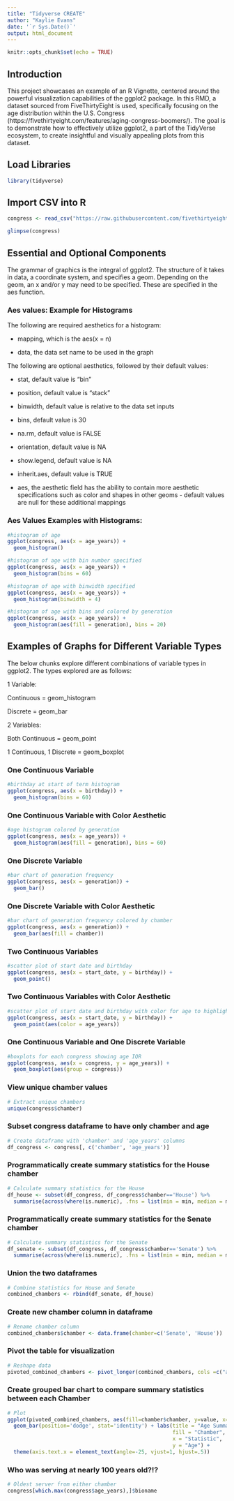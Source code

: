 ```yaml
---
title: "Tidyverse CREATE"
author: "Kaylie Evans"
date: '`r Sys.Date()`'
output: html_document
---
```


```r
knitr::opts_chunk$set(echo = TRUE)
```

## Introduction
This project showcases an example of an R Vignette, centered around the powerful visualization capabilities of the ggplot2 package. In this RMD, a dataset sourced from FiveThirtyEight is used, specifically focusing on the age distribution within the U.S. Congress (https://fivethirtyeight.com/features/aging-congress-boomers/). The goal is to demonstrate how to effectively utilize ggplot2, a part of the TidyVerse ecosystem, to create insightful and visually appealing plots from this dataset.

## Load Libraries
```r
library(tidyverse)
```

## Import CSV into R
```r
congress <- read_csv("https://raw.githubusercontent.com/fivethirtyeight/data/master/congress-demographics/data_aging_congress.csv")

glimpse(congress)
```

## Essential and Optional Components

The grammar of graphics is the integral of ggplot2. The structure of it takes in data, a coordinate system, and specifies a geom. Depending on the geom, an x and/or y may need to be specified. These are specified in the aes function. 

### Aes values: Example for Histograms

The following are required aesthetics for a histogram: 

- mapping, which is the aes(x = n)

- data, the data set name to be used in the graph


The following are optional aesthetics, followed by their default values:

- stat, default value is "bin"

- position, default value is "stack"

- binwidth, default value is relative to the data set inputs

- bins, default value is 30

- na.rm, default value is FALSE

- orientation, default value is NA

- show.legend, default value is NA

- inherit.aes, default value is TRUE

- aes, the aesthetic field has the ability to contain more aesthetic specifications such as color and shapes in other geoms - default values are null for these additional mappings

### Aes Values Examples with Histograms:
```r
#histogram of age
ggplot(congress, aes(x = age_years)) + 
  geom_histogram()

#histogram of age with bin number specified
ggplot(congress, aes(x = age_years)) + 
  geom_histogram(bins = 60)

#histogram of age with binwidth specified
ggplot(congress, aes(x = age_years)) + 
  geom_histogram(binwidth = 4)

#histogram of age with bins and colored by generation
ggplot(congress, aes(x = age_years)) + 
  geom_histogram(aes(fill = generation), bins = 20)

```


## Examples of Graphs for Different Variable Types
The below chunks explore different combinations of variable types in ggplot2. The types explored are as follows:

1 Variable:

Continuous = geom_histogram

Discrete = geom_bar


2 Variables: 

Both Continuous = geom_point

1 Continuous, 1 Discrete = geom_boxplot


### One Continuous Variable
```r
#birthday at start of term histogram
ggplot(congress, aes(x = birthday)) + 
  geom_histogram(bins = 60)
```

### One Continuous Variable with Color Aesthetic 
```r
#age histogram colored by generation
ggplot(congress, aes(x = age_years)) + 
  geom_histogram(aes(fill = generation), bins = 60)
```

### One Discrete Variable  
```r
#bar chart of generation frequency
ggplot(congress, aes(x = generation)) + 
  geom_bar()
```

### One Discrete Variable with Color Aesthetic 
```r
#bar chart of generation frequency colored by chamber
ggplot(congress, aes(x = generation)) + 
  geom_bar(aes(fill = chamber))
```

### Two Continuous Variables 
```r
#scatter plot of start date and birthday
ggplot(congress, aes(x = start_date, y = birthday)) + 
  geom_point()
```

### Two Continuous Variables with Color Aesthetic 
```r
#scatter plot of start date and birthday with color for age to highlight age change over time
ggplot(congress, aes(x = start_date, y = birthday)) + 
  geom_point(aes(color = age_years))
```

### One Continuous Variable and One Discrete Variable
```r
#boxplots for each congress showing age IQR
ggplot(congress, aes(x = congress, y = age_years)) + 
  geom_boxplot(aes(group = congress))
```

### View unique chamber values
```r
# Extract unique chambers
unique(congress$chamber)
```

### Subset congress dataframe to have only chamber and age
```r
# Create dataframe with 'chamber' and 'age_years' columns
df_congress <- congress[, c('chamber', 'age_years')]
```

### Programmatically create summary statistics for the House chamber
```r
# Calculate summary statistics for the House
df_house <- subset(df_congress, df_congress$chamber=='House') %>% 
  summarise(across(where(is.numeric), .fns = list(min = min, median = median, mean = mean, stdev = sd, q25 = ~quantile(., 0.25), q75 = ~quantile(., 0.75), max = max))) 
```

### Programmatically create summary statistics for the Senate chamber
```r
# Calculate summary statistics for the Senate
df_senate <- subset(df_congress, df_congress$chamber=='Senate') %>% 
  summarise(across(where(is.numeric), .fns = list(min = min, median = median, mean = mean, stdev = sd, q25 = ~quantile(., 0.25), q75 = ~quantile(., 0.75), max = max))) 
```

### Union the two dataframes
```r
# Combine statistics for House and Senate
combined_chambers <- rbind(df_senate, df_house)
```

### Create new chamber column in dataframe
```r
# Rename chamber column
combined_chambers$chamber <- data.frame(chamber=c('Senate', 'House'))
```

### Pivot the table for visualization
```r
# Reshape data
pivoted_combined_chambers <- pivot_longer(combined_chambers, cols =c("age_years_min", "age_years_median", "age_years_mean", "age_years_stdev", "age_years_q25", "age_years_q75", "age_years_max"))
```

### Create grouped bar chart to compare summary statistics between each Chamber
```r
# Plot
ggplot(pivoted_combined_chambers, aes(fill=chamber$chamber, y=value, x=name)) + 
  geom_bar(position='dodge', stat='identity') + labs(title = "Age Summary Stats House vs. Senate",
                                                     fill = "Chamber",
                                                     x = "Statistic",
                                                     y = "Age") +
  theme(axis.text.x = element_text(angle=-25, vjust=1, hjust=.5))
```

### Who was serving at nearly 100 years old?!?
```r
# Oldest server from either chamber
congress[which.max(congress$age_years),]$bioname
```

